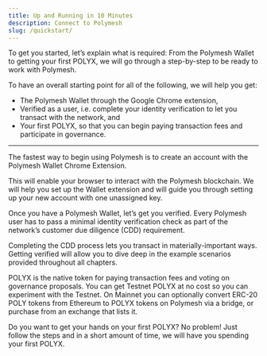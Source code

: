 ```yaml
---
title: Up and Running in 10 Minutes
description: Connect to Polymesh
slug: /quickstart/
---
```




To get you started, let’s explain what is required: From the Polymesh Wallet to getting your first POLYX, we will go through a step-by-step to be ready to work with Polymesh.

To have an overall starting point for all of the following, we will help you get:
* The Polymesh Wallet through the Google Chrome extension,
* Verified as a user, i.e. complete your identity verification to let you transact with the network, and
* Your first POLYX, so that you can begin paying transaction fees and participate in governance.


***

<OverviewBox title="Get the Wallet" linkHref="/quickstart/wallet" linkText="Get the Wallet" imgSrc="/tmpAssets/07_get_wallet_v2-01.svg" floating="true">

The fastest way to begin using Polymesh is to create an account with the Polymesh Wallet Chrome Extension.

This will enable your browser to interact with the Polymesh blockchain. We will help you set up the Wallet extension and will guide you through setting up your new account with one unassigned key.
</OverviewBox>

<OverviewBox title="Get Verified" linkHref="/quickstart/verification-with-cdd" linkText="Get Verified" imgSrc="/tmpAssets/08_get_verified_v3-01.svg" floating="true">

Once you have a Polymesh Wallet, let’s get you verified. Every Polymesh user has to pass a minimal identity verification check as part of the network’s customer due diligence (CDD) requirement.

Completing the CDD process lets you transact in materially-important ways. Getting verified will allow you to dive deep in the example scenarios provided throughout all chapters.
</OverviewBox>

<OverviewBox title="Get POLYX" linkHref="/quickstart/quickstart-polyx" linkText="Get POLYX" imgSrc="/tmpAssets/09_get_polyx_v2-01.svg" floating="true">

POLYX is the native token for paying transaction fees and voting on governance proposals. You can get Testnet POLYX at no cost so you can experiment with the Testnet. On Mainnet you can optionally convert ERC-20 POLY tokens from Ethereum to POLYX tokens on Polymesh via a bridge, or purchase from an exchange that lists it.

Do you want to get your hands on your first POLYX? No problem! Just follow the steps and in a short amount of time, we will have you spending your first POLYX.
</OverviewBox>